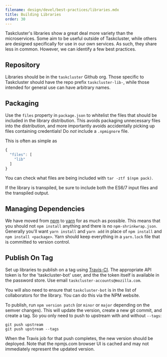 ```yaml
---
filename: design/devel/best-practices/libraries.mdx
title: Building Libraries
order: 30
---
```


Taskcluster's libraries show a great deal more variety than the microservices.
Some aim to be useful outside of Taskcluster, while others are designed specifically for use in our own services.
As such, they share less in common.
However, we can identify a few best practices.

## Repository

Libraries should be in the `taskcluster` Github org.
Those specific to Taskcluster should have the repo prefix `taskcluster-lib-`, while those intended for general use can have arbitrary names.

## Packaging

Use the `files` property in `package.json` to whitelist the files that should be included in the library distribution.
This avoids packaging unnecessary files into the distribution, and more importantly avoids accidentally picking up files containing credentials!
Do *not* include a `.npmignore` file.

This is often as simple as

```js
{
  "files": [
    "lib"
  ]
}
```

You can check what files are being included with `tar -ztf $(npm pack)`.

If the library is transpiled, be sure to include both the ES6/7 input files and the transpiled output.

## Managing Dependencies

We have moved from [npm](https://docs.npmjs.com/cli/npm) to [yarn](https://yarnpkg.com/) for as much as possible. This means that
you should not `npm install` anything and there is no `npm-shrinkwrap.json`. Generally you'll want `yarn install` and `yarn add` in
place of `npm install` and `npm install <package>`. Yarn should keep everything in a `yarn.lock` file that is committed to version
control.

## Publish On Tag

Set up libraries to publish on a tag using [Travis-CI](https://docs.travis-ci.com/user/deployment/npm/).
The appropriate API token is for the 'taskcluster-bot' user, and the the token itself is available in the password store.
Use email `taskcluster-accounts@mozilla.com`.

You will also need to ensure that `taskcluster-bot` is in the list of collaborators for the library.
You can do this via the NPM website.

To publish, run `npm version patch` (or `minor` or `major` depending on the semver changes).
This will update the version, create a new git commit, and create a tag.
So you only need to push to upstream with and without `--tags`:

```
git push upstream
git push upstream --tags
```

When the Travis job for that push completes, the new version should be deployed.
Note that the npmjs.com browser UI is cached and may not immediately represent the updated version.
